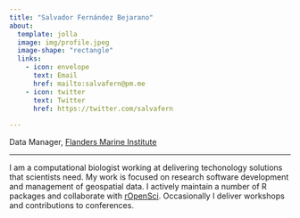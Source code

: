 ```yaml
---
title: "Salvador Fernández Bejarano"
about:
  template: jolla
  image: img/profile.jpeg
  image-shape: "rectangle"
  links:
    - icon: envelope
      text: Email
      href: mailto:salvafern@pm.me
    - icon: twitter
      text: Twitter
      href: https://twitter.com/salvafern
    
---
```


Data Manager, [Flanders Marine Institute ](https://www.vliz.be)

---

I am a computational biologist working at delivering techonology solutions that scientists need. My work is focused on research software development and management of geospatial data. I actively maintain a number of R packages and collaborate with [rOpenSci](https://ropensci.org/). Occasionally I deliver workshops and contributions to conferences.

